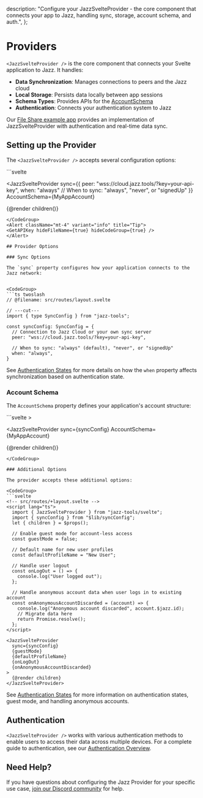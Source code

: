   description:
    "Configure your JazzSvelteProvider - the core component that connects your app to Jazz, handling sync, storage, account schema, and auth.",
};


# Providers

`<JazzSvelteProvider />` is the core component that connects your Svelte application to Jazz. It handles:

- **Data Synchronization**: Manages connections to peers and the Jazz cloud
- **Local Storage**: Persists data locally between app sessions
- **Schema Types**: Provides APIs for the [AccountSchema](/docs/schemas/accounts-and-migrations)
- **Authentication**: Connects your authentication system to Jazz

Our [File Share example app](https://github.com/garden-co/jazz/blob/main/examples/file-share-svelte/src/routes/%2Blayout.svelte) provides an implementation of JazzSvelteProvider with authentication and real-time data sync.

## Setting up the Provider

The `<JazzSvelteProvider />` accepts several configuration options:

<CodeGroup>
```svelte
<script lang="ts">
  import { JazzSvelteProvider } from "jazz-tools/svelte";
  import { MyAppAccount } from "$lib/schema";
  let { children } = $props();
</script>

<JazzSvelteProvider
  sync={{ 
    peer: "wss://cloud.jazz.tools/?key=your-api-key",
    when: "always" // When to sync: "always", "never", or "signedUp"
  }}
  AccountSchema={MyAppAccount}
>
  {@render children()}
</JazzSvelteProvider>
```
</CodeGroup>
<Alert className="mt-4" variant="info" title="Tip">
<GetAPIKey hideFileName={true} hideCodeGroup={true} />
</Alert> 

## Provider Options

### Sync Options

The `sync` property configures how your application connects to the Jazz network:


<CodeGroup>
```ts twoslash
// @filename: src/routes/layout.svelte

// ---cut---
import { type SyncConfig } from "jazz-tools";

const syncConfig: SyncConfig = {
  // Connection to Jazz Cloud or your own sync server
  peer: "wss://cloud.jazz.tools/?key=your-api-key",
  
  // When to sync: "always" (default), "never", or "signedUp"
  when: "always",
}
```
</CodeGroup>


See [Authentication States](/docs/authentication/authentication-states#controlling-sync-for-different-authentication-states) for more details on how the `when` property affects synchronization based on authentication state.

### Account Schema

The `AccountSchema` property defines your application's account structure:

<CodeGroup>
```svelte
<!-- src/routes/+layout.svelte -->>
<script lang="ts">
  import { JazzSvelteProvider } from "jazz-tools/svelte";
  import { MyAppAccount } from "$lib/schema";
  let { children } = $props();
</script>

<JazzSvelteProvider
  sync={syncConfig}
  AccountSchema={MyAppAccount}
>
  {@render children()}
</JazzSvelteProvider>
```
</CodeGroup>
  
### Additional Options

The provider accepts these additional options:

<CodeGroup>
```svelte
<!-- src/routes/+layout.svelte -->
<script lang="ts">
  import { JazzSvelteProvider } from "jazz-tools/svelte";
  import { syncConfig } from "$lib/syncConfig";
  let { children } = $props();
  
  // Enable guest mode for account-less access
  const guestMode = false; 
  
  // Default name for new user profiles
  const defaultProfileName = "New User"; 
  
  // Handle user logout
  const onLogOut = () => {
    console.log("User logged out");
  };

  // Handle anonymous account data when user logs in to existing account
  const onAnonymousAccountDiscarded = (account) => {
    console.log("Anonymous account discarded", account.$jazz.id);
    // Migrate data here
    return Promise.resolve();
  };
</script>

<JazzSvelteProvider
  sync={syncConfig}
  {guestMode}
  {defaultProfileName}
  {onLogOut}
  {onAnonymousAccountDiscarded}
>
  {@render children}
</JazzSvelteProvider>
```
</CodeGroup>

See [Authentication States](/docs/authentication/authentication-states) for more information on authentication states, guest mode, and handling anonymous accounts.

## Authentication

`<JazzSvelteProvider />` works with various authentication methods to enable users to access their data across multiple devices. For a complete guide to authentication, see our [Authentication Overview](/docs/authentication/overview).

## Need Help?

If you have questions about configuring the Jazz Provider for your specific use case, [join our Discord community](https://discord.gg/utDMjHYg42) for help.

